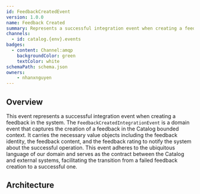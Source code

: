 ```yaml
---
id: FeedbackCreatedEvent
version: 1.0.0
name: Feedback Created
summary: Represents a successful integration event when creating a feedback in the system
channels:
  - id: catalog.{env}.events
badges:
  - content: Channel:amqp
    backgroundColor: green
    textColor: white
schemaPath: schema.json
owners:
    - nhanxnguyen
---
```


## Overview

This event represents a successful integration event when creating a feedback in the system. The `FeedbackCreatedIntegrationEvent` is a domain event that captures the creation of a feedback in the Catalog bounded context. It carries the necessary value objects including the feedback identity, the feedback content, and the feedback rating to notify the system about the successful operation. This event adheres to the ubiquitous language of our domain and serves as the contract between the Catalog and external systems, facilitating the transition from a failed feedback creation to a successful one.

## Architecture

<NodeGraph />

